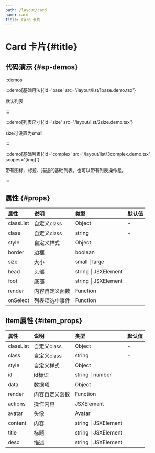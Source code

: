 ```yaml
---
path: /layout/card
name: card
title: Card 卡片
---
```



<div class="sys-ctx-main-left">

# Card 卡片\{#title\}

## 代码演示 \{#sp-demos\}

::demos

:::demo[基础用法]{id='base' src='/layout/list/1base.demo.tsx'}

默认列表

:::


:::demo[列表尺寸]{id='size' src='/layout/list/2size.demo.tsx'}

size可设置为small

:::



:::demo[基础列表]{id='complex' src='/layout/list/3complex.demo.tsx' scopes='{img}'}

带有图标、标题、描述的基础列表。也可以带有列表操作组。

:::


## 属性 \{#props\}

| 属性 | 说明 | 类型 | 默认值 |
| :--- | :---- | :--- | :--- |
|classList|自定义class|Object|-|
|class|自定义class|string|-|
|style|自定义样式|Object||
|border|边框|boolean||
|size|大小|small &#124; large ||
|head|头部|string &#124; JSXElement ||
|foot|底部|string &#124; JSXElement ||
|render|内容自定义函数|Function ||
|onSelect|列表项选中事件|Function ||


## Item属性 \{#item_props\}

| 属性 | 说明 | 类型 | 默认值 |
| :--- | :---- | :--- | :--- |
|classList|自定义class|Object|-|
|class|自定义class|string|-|
|style|自定义样式|Object||
|id|id标识|string &#124; number||
|data|数据项|Object||
|render|内容自定义函数|Function||
|actions|操作内容|JSXElement||
|avatar|头像|Avatar||
|content|内容|string &#124; JSXElement||
|title|标题|string &#124; JSXElement||
|desc|描述|string &#124; JSXElement||

</div>

